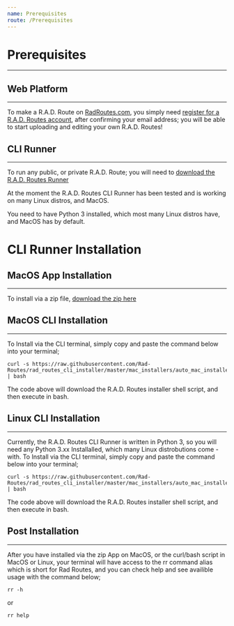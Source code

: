 ```yaml
---
name: Prerequisites
route: /Prerequisites
---
```


# Prerequisites
---
## Web Platform
---
To make a R.A.D. Route on [RadRoutes.com](https://radroutes.com), you simply need [register for a R.A.D. Routes account](https://radroutes.com/Register), after confirming your email address; you will be able to start uploading and editing your own R.A.D. Routes!

## CLI Runner
---
To run any public, or private R.A.D. Route; you will need to [download the R.A.D. Routes Runner](https://radroutes.com/Downloads)

At the moment the R.A.D. Routes CLI Runner has been tested and is working on many Linux distros, and MacOS. 

You need to have Python 3 installed, which most many Linux distros have, and MacOS has by default.

# CLI Runner Installation
## MacOS App Installation
---
To install via a zip file, [download the zip here](https://radroute.run/downloads/maczip)

## MacOS CLI Installation
---
To Install via the CLI terminal, simply copy and paste the command below into your terminal;
```
curl -s https://raw.githubusercontent.com/Rad-Routes/rad_routes_cli_installer/master/mac_installers/auto_mac_installer.sh | bash
```
The code above will download the R.A.D. Routes installer shell script, and then execute in bash.

## Linux CLI Installation
---
Currently, the R.A.D. Routes CLI Runner is written in Python 3, so you will need any Python 3.xx Installalled, which many Linux distrobutions come - with.
To Install via the CLI terminal, simply copy and paste the command below into your terminal;
```
curl -s https://raw.githubusercontent.com/Rad-Routes/rad_routes_cli_installer/master/mac_installers/auto_mac_installer.sh | bash
```
The code above will download the R.A.D. Routes installer shell script, and then execute in bash.

## Post Installation
---
After you have installed via the zip App on MacOS, or the curl/bash script in MacOS or Linux, your terminal will have access to the rr command alias which is short for Rad Routes, and you can check help and see availible usage with the command below;
```
rr -h
```
or
```
rr help
```